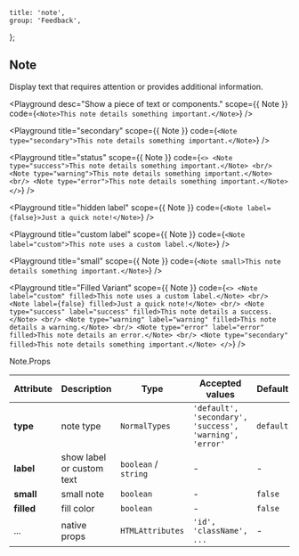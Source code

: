 
	title: 'note',
	group: 'Feedback',
};

## Note

Display text that requires attention or provides additional information.

<Playground
	desc="Show a piece of text or components."
	scope={{ Note }}
	code={`
<Note>This note details something important.</Note>
`}
/>

<Playground
	title="secondary"
	scope={{ Note }}
	code={`
<Note type="secondary">This note details something important.</Note>
`}
/>

<Playground
	title="status"
	scope={{ Note }}
	code={`
<>
  <Note type="success">This note details something important.</Note>
  <br/>
  <Note type="warning">This note details something important.</Note>
  <br/>
  <Note type="error">This note details something important.</Note>
</>
`}
/>

<Playground
	title="hidden label"
	scope={{ Note }}
	code={`
<Note label={false}>Just a quick note!</Note>
`}
/>

<Playground
	title="custom label"
	scope={{ Note }}
	code={`
<Note label="custom">This note uses a custom label.</Note>
`}
/>

<Playground
	title="small"
	scope={{ Note }}
	code={`
<Note small>This note details something important.</Note>
`}
/>

<Playground
	title="Filled Variant"
	scope={{ Note }}
	code={`
<>
  <Note label="custom" filled>This note uses a custom label.</Note>
  <br/>
  <Note label={false} filled>Just a quick note!</Note>
  <br/>
  <Note type="success" label="success" filled>This note details a success.</Note>
  <br/>
  <Note type="warning" label="warning" filled>This note details a warning.</Note>
  <br/>
  <Note type="error" label="error" filled>This note details an error.</Note>
  <br/>
  <Note type="secondary" filled>This note details something important.</Note>
</>
`}
/>

<Attributes edit="/pages/en-us/components/note.mdx">
<Attributes.Title>Note.Props</Attributes.Title>

| Attribute  | Description               | Type                 | Accepted values                                         | Default   |
| ---------- | ------------------------- | -------------------- | ------------------------------------------------------- | --------- |
| **type**   | note type                 | `NormalTypes`        | `'default', 'secondary', 'success', 'warning', 'error'` | `default` |
| **label**  | show label or custom text | `boolean` / `string` | -                                                       | -         |
| **small**  | small note                | `boolean`            | -                                                       | `false`   |
| **filled** | fill color                | `boolean`            | -                                                       | `false`   |
| ...        | native props              | `HTMLAttributes`     | `'id', 'className', ...`                                | -         |

</Attributes>

